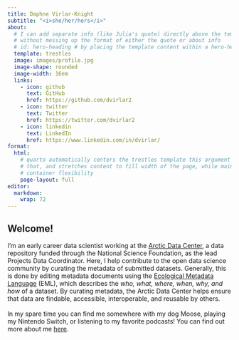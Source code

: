 ```yaml
---
title: Daphne Virlar-Knight
subtitle: "<i>she/her/hers</i>"
about:
  # I can add separate info (like Julia's quote) directly above the template info
  # without messing up the format of either the quote or about info
  # id: hero-heading # by placing the template content within a hero-heading block,
  template: trestles
  image: images/profile.jpg
  image-shape: rounded
  image-width: 16em
  links:
    - icon: github
      text: GitHub
      href: https://github.com/dvirlar2
    - icon: twitter
      text: Twitter
      href: https://twitter.com/dvirlar2
    - icon: linkedin
      text: LinkedIn
      href: https://www.linkedin.com/in/dvirlar/
format:
  html:
    # quarto automatically centers the trestles template this argument overrides
    # that, and stretches content to fill width of the page, while mainting 
    # container flexibility
    page-layout: full
editor: 
  markdown: 
    wrap: 72
---
```


```{=html}
<!--- Maybe there's a better palce for this??
<center>
"Data science is the discipline of turning raw data into understanding" <br>
<i> Julia Stewart Lowndes, PhD </i>
</center>
--->
```
## Welcome!

I'm an early career data scientist working at the [Arctic Data
Center](arcticdata.io), a data repository funded through the National
Science Foundation, as the lead Projects Data Coordinator. Here, I help
contribute to the open data science community by curating the metadata
of submitted datasets. Generally, this is done by editing metadata
documents using the [Ecological Metadata
Language](https://eml.ecoinformatics.org/) (EML), which describes the
*who, what, where, when, why, and how* of a dataset. By curating
metadata, the Arctic Data Center helps ensure that data are findable,
accessible, interoperable, and reusable by others. 
<br>
<br>
In my spare time you can find me somewhere with my dog Moose, playing my 
Nintendo Switch, or listening to my favorite podcasts! You can find out more 
about me [here](about.qmd).

<!---
------------------------------------------------------------------------

## Education

Master of Environmental Science and Management, 2020 <br> University of
California, Santa Barbara

Bachelor of Arts in Ecology and Evolution Biology, 2017 <br> University
of Colorado, Boulder

------------------------------------------------------------------------

## Experience

Projects Data Coordinator \| 2022 - Present <br> <i>Arctic Data Center
</i>

Environmental Planner \| 2020 - 2021 <br> <i>Rincon Consultants </i>
--->